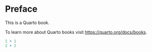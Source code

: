 # Preface {.unnumbered}

This is a Quarto book.

To learn more about Quarto books visit <https://quarto.org/docs/books>.

```r
1 + 1
2 + 2
```

```r

```

```r

```

```r

```

```r

```
